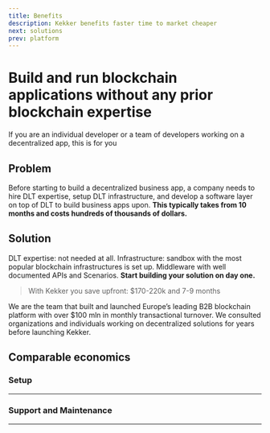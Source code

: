 ```yaml
---
title: Benefits
description: Kekker benefits faster time to market cheaper
next: solutions
prev: platform
---
```



# Build and run blockchain applications without any prior blockchain expertise

If you are an individual developer or a team of developers working on a decentralized app, this is for you

## Problem

Before starting to build a decentralized business app, a company needs to hire DLT expertise, setup DLT infrastructure, 
and develop a software layer on top of DLT to build business apps upon. **This typically takes from 10 months and costs 
hundreds of thousands of dollars.**

<BenefitsProblemBlock />

## Solution

DLT expertise: not needed at all. Infrastructure: sandbox with the most popular blockchain infrastructures is set up. 
Middleware with well documented APIs and Scenarios. **Start building your solution on day one.**

<BenefitsSolutionBlock />

> With Kekker you save upfront: $170-220k and 7-9 months

We are the team that built and launched Europe’s leading B2B blockchain platform with over $100 mln in monthly 
transactional turnover. We consulted organizations and individuals working on decentralized solutions for years before 
launching Kekker.

## Comparable economics

### Setup
<ComparableEconomicsSetupBlock />

***

### Support and Maintenance
<ComparableEconomicsSupportBlock />

***


